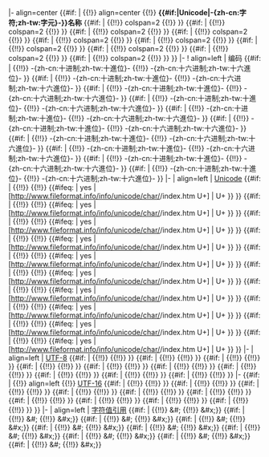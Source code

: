 |- align=center
{{#if:{{{name1|}}}{{{name2|}}}{{{name3|}}}{{{name4|}}}{{{name5|}}}{{{name6|}}}{{{name7|}}}{{{name8|}}}{{{name9|}}}{{{name10|}}} | {{!}} align=center {{!}} '''{{#if:{{{1|}}}{{{2|}}}{{{3|}}}{{{4|}}}{{{5|}}}{{{6|}}}{{{7|}}}{{{8|}}}{{{9|}}}{{{10|}}}|Unicode|-{zh-cn:字符;zh-tw:字元}-}}名称''' <!--
-->{{#if: {{{name1|}}} | {{!!}} colspan=2 {{!}} {{smallcaps all|{{{name1}}}}} }} <!--
-->{{#if: {{{name2|}}} | {{!!}} colspan=2 {{!}} {{smallcaps all|{{{name2}}}}} }} <!--
-->{{#if: {{{name3|}}} | {{!!}} colspan=2 {{!}} {{smallcaps all|{{{name3}}}}} }} <!--
-->{{#if: {{{name4|}}} | {{!!}} colspan=2 {{!}} {{smallcaps all|{{{name4}}}}} }} <!--
-->{{#if: {{{name5|}}} | {{!!}} colspan=2 {{!}} {{smallcaps all|{{{name5}}}}} }} <!--
-->{{#if: {{{name6|}}} | {{!!}} colspan=2 {{!}} {{smallcaps all|{{{name6}}}}} }} <!--
-->{{#if: {{{name7|}}} | {{!!}} colspan=2 {{!}} {{smallcaps all|{{{name7}}}}} }} <!--
-->{{#if: {{{name8|}}} | {{!!}} colspan=2 {{!}} {{smallcaps all|{{{name8}}}}} }} <!--
-->{{#if: {{{name9|}}} | {{!!}} colspan=2 {{!}} {{smallcaps all|{{{name9}}}}} }} <!--
-->{{#if: {{{name10|}}} | {{!!}} colspan=2 {{!}} {{smallcaps all|{{{name10}}}}} }} }}<!--
Displays the character name in smallcaps
-->
|-
! align=left | 编码 <!--
-->{{#if: {{{name1|}}} | {{!!}} <span class="nowrap">-{zh-cn:十进制;zh-tw:十進位}-</span> {{!!}} <span class="nowrap">-{zh-cn:十六进制;zh-tw:十六進位}-</span> }} <!--
-->{{#if: {{{name2|}}} | {{!!}} <span class="nowrap">-{zh-cn:十进制;zh-tw:十進位}-</span> {{!!}} <span class="nowrap">-{zh-cn:十六进制;zh-tw:十六進位}-</span> }} <!--
-->{{#if: {{{name3|}}} | {{!!}} <span class="nowrap">-{zh-cn:十进制;zh-tw:十進位}-</span> {{!!}} <span class="nowrap">-{zh-cn:十六进制;zh-tw:十六進位}-</span> }} <!--
-->{{#if: {{{name4|}}} | {{!!}} <span class="nowrap">-{zh-cn:十进制;zh-tw:十進位}-</span> {{!!}} <span class="nowrap">-{zh-cn:十六进制;zh-tw:十六進位}-</span> }} <!--
-->{{#if: {{{name5|}}} | {{!!}} <span class="nowrap">-{zh-cn:十进制;zh-tw:十進位}-</span> {{!!}} <span class="nowrap">-{zh-cn:十六进制;zh-tw:十六進位}-</span> }} <!--
-->{{#if: {{{name6|}}} | {{!!}} <span class="nowrap">-{zh-cn:十进制;zh-tw:十進位}-</span> {{!!}} <span class="nowrap">-{zh-cn:十六进制;zh-tw:十六進位}-</span> }} <!--
-->{{#if: {{{name7|}}} | {{!!}} <span class="nowrap">-{zh-cn:十进制;zh-tw:十進位}-</span> {{!!}} <span class="nowrap">-{zh-cn:十六进制;zh-tw:十六進位}-</span> }} <!--
-->{{#if: {{{name8|}}} | {{!!}} <span class="nowrap">-{zh-cn:十进制;zh-tw:十進位}-</span> {{!!}} <span class="nowrap">-{zh-cn:十六进制;zh-tw:十六進位}-</span> }} <!--
-->{{#if: {{{name9|}}} | {{!!}} <span class="nowrap">-{zh-cn:十进制;zh-tw:十進位}-</span> {{!!}} <span class="nowrap">-{zh-cn:十六进制;zh-tw:十六進位}-</span> }} <!--
-->{{#if: {{{name10|}}} | {{!!}} <span class="nowrap">-{zh-cn:十进制;zh-tw:十進位}-</span> {{!!}} <span class="nowrap">-{zh-cn:十六进制;zh-tw:十六進位}-</span> }}<!--
Places decimal/hex headings for each character with a name
-->
|-
| align=left | [[Unicode]] <!--
-->{{#if: {{{name1|}}} | {{!!}} {{hex2dec|{{{1|0}}}}} {{!!}} {{#ifeq: {{{Info1|}}} | yes | [http://www.fileformat.info/info/unicode/char/{{padleft:{{{1|0}}}|4}}/index.htm U+{{padleft:{{{1|0}}}|4}}] | U+{{padleft:{{{1|0}}}|4}} }} }} <!--
-->{{#if: {{{name2|}}} | {{!!}} {{hex2dec|{{{2|0}}}}} {{!!}} {{#ifeq: {{{Info2|}}} | yes | [http://www.fileformat.info/info/unicode/char/{{padleft:{{{2|0}}}|4}}/index.htm U+{{padleft:{{{2|0}}}|4}}] | U+{{padleft:{{{2|0}}}|4}} }} }} <!--
-->{{#if: {{{name3|}}} | {{!!}} {{hex2dec|{{{3|0}}}}} {{!!}} {{#ifeq: {{{Info3|}}} | yes | [http://www.fileformat.info/info/unicode/char/{{padleft:{{{3|0}}}|4}}/index.htm U+{{padleft:{{{3|0}}}|4}}] | U+{{padleft:{{{3|0}}}|4}} }} }} <!--
-->{{#if: {{{name4|}}} | {{!!}} {{hex2dec|{{{4|0}}}}} {{!!}} {{#ifeq: {{{Info4|}}} | yes | [http://www.fileformat.info/info/unicode/char/{{padleft:{{{4|0}}}|4}}/index.htm U+{{padleft:{{{4|0}}}|4}}] | U+{{padleft:{{{4|0}}}|4}} }} }} <!--
-->{{#if: {{{name5|}}} | {{!!}} {{hex2dec|{{{5|0}}}}} {{!!}} {{#ifeq: {{{Info5|}}} | yes | [http://www.fileformat.info/info/unicode/char/{{padleft:{{{5|0}}}|4}}/index.htm U+{{padleft:{{{5|0}}}|4}}] | U+{{padleft:{{{5|0}}}|4}} }} }} <!--
-->{{#if: {{{name6|}}} | {{!!}} {{hex2dec|{{{6|0}}}}} {{!!}} {{#ifeq: {{{Info6|}}} | yes | [http://www.fileformat.info/info/unicode/char/{{padleft:{{{6|0}}}|4}}/index.htm U+{{padleft:{{{6|0}}}|4}}] | U+{{padleft:{{{6|0}}}|4}} }} }} <!--
-->{{#if: {{{name7|}}} | {{!!}} {{hex2dec|{{{7|0}}}}} {{!!}} {{#ifeq: {{{Info7|}}} | yes | [http://www.fileformat.info/info/unicode/char/{{padleft:{{{7|0}}}|4}}/index.htm U+{{padleft:{{{7|0}}}|4}}] | U+{{padleft:{{{7|0}}}|4}} }} }} <!--
-->{{#if: {{{name8|}}} | {{!!}} {{hex2dec|{{{8|0}}}}} {{!!}} {{#ifeq: {{{Info8|}}} | yes | [http://www.fileformat.info/info/unicode/char/{{padleft:{{{8|0}}}|4}}/index.htm U+{{padleft:{{{8|0}}}|4}}] | U+{{padleft:{{{8|0}}}|4}} }} }} <!--
-->{{#if: {{{name9|}}} | {{!!}} {{hex2dec|{{{9|0}}}}} {{!!}} {{#ifeq: {{{Info9|}}} | yes | [http://www.fileformat.info/info/unicode/char/{{padleft:{{{9|0}}}|4}}/index.htm U+{{padleft:{{{9|0}}}|4}}] | U+{{padleft:{{{9|0}}}|4}} }} }} <!--
-->{{#if: {{{name10|}}} | {{!!}} {{hex2dec|{{{10|0}}}}} {{!!}} {{#ifeq: {{{Info10|}}} | yes | [http://www.fileformat.info/info/unicode/char/{{padleft:{{{10|0}}}|4}}/index.htm U+{{padleft:{{{10|0}}}|4}}] | U+{{padleft:{{{10|0}}}|4}} }} }} <!--
Displays unicode code point of each character with a name. Default U+0000.
-->
|-
| align=left | [[UTF-8]] <!--
-->{{#if: {{{name1|}}} | {{!!}} {{UTF-8|{{{1}}}|base=dec}} {{!!}} {{UTF-8|{{{1}}}}} }} <!--
-->{{#if: {{{name2|}}} | {{!!}} {{UTF-8|{{{2}}}|base=dec}} {{!!}} {{UTF-8|{{{2}}}}} }} <!--
-->{{#if: {{{name3|}}} | {{!!}} {{UTF-8|{{{3}}}|base=dec}} {{!!}} {{UTF-8|{{{3}}}}} }} <!--
-->{{#if: {{{name4|}}} | {{!!}} {{UTF-8|{{{4}}}|base=dec}} {{!!}} {{UTF-8|{{{4}}}}} }} <!--
-->{{#if: {{{name5|}}} | {{!!}} {{UTF-8|{{{5}}}|base=dec}} {{!!}} {{UTF-8|{{{5}}}}} }} <!--
-->{{#if: {{{name6|}}} | {{!!}} {{UTF-8|{{{6}}}|base=dec}} {{!!}} {{UTF-8|{{{6}}}}} }} <!--
-->{{#if: {{{name7|}}} | {{!!}} {{UTF-8|{{{7}}}|base=dec}} {{!!}} {{UTF-8|{{{7}}}}} }} <!--
-->{{#if: {{{name8|}}} | {{!!}} {{UTF-8|{{{8}}}|base=dec}} {{!!}} {{UTF-8|{{{8}}}}} }} <!--
-->{{#if: {{{name9|}}} | {{!!}} {{UTF-8|{{{9}}}|base=dec}} {{!!}} {{UTF-8|{{{9}}}}} }} <!--
-->{{#if: {{{name10|}}} | {{!!}} {{UTF-8|{{{10}}}|base=dec}} {{!!}} {{UTF-8|{{{10}}}}} }}<!--
Displays unicode transformation format-8 of each character with a name
-->
|-
{{#if: {{UTF-16|{{{1|}}}|surrogatesonly=yes}}{{UTF-16|{{{2|}}}|surrogatesonly=yes}}{{UTF-16|{{{3|}}}|surrogatesonly=yes}}{{UTF-16|{{{4|}}}|surrogatesonly=yes}}{{UTF-16|{{{5|}}}|surrogatesonly=yes}}{{UTF-16|{{{6|}}}|surrogatesonly=yes}}{{UTF-16|{{{7|}}}|surrogatesonly=yes}}{{UTF-16|{{{8|}}}|surrogatesonly=yes}}{{UTF-16|{{{9|}}}|surrogatesonly=yes}}{{UTF-16|{{{10|}}}|surrogatesonly=yes}} | {{!}} align=left {{!}} [[UTF-16]]<!--
-->{{#if: {{{name1|}}} | {{!!}} {{UTF-16|{{{1}}}|base=dec}} {{!!}} {{UTF-16|{{{1}}}}} }} <!--
-->{{#if: {{{name2|}}} | {{!!}} {{UTF-16|{{{2}}}|base=dec}} {{!!}} {{UTF-16|{{{2}}}}} }} <!--
-->{{#if: {{{name3|}}} | {{!!}} {{UTF-16|{{{3}}}|base=dec}} {{!!}} {{UTF-16|{{{3}}}}} }} <!--
-->{{#if: {{{name4|}}} | {{!!}} {{UTF-16|{{{4}}}|base=dec}} {{!!}} {{UTF-16|{{{4}}}}} }} <!--
-->{{#if: {{{name5|}}} | {{!!}} {{UTF-16|{{{5}}}|base=dec}} {{!!}} {{UTF-16|{{{5}}}}} }} <!--
-->{{#if: {{{name6|}}} | {{!!}} {{UTF-16|{{{6}}}|base=dec}} {{!!}} {{UTF-16|{{{6}}}}} }} <!--
-->{{#if: {{{name7|}}} | {{!!}} {{UTF-16|{{{7}}}|base=dec}} {{!!}} {{UTF-16|{{{7}}}}} }} <!--
-->{{#if: {{{name8|}}} | {{!!}} {{UTF-16|{{{8}}}|base=dec}} {{!!}} {{UTF-16|{{{8}}}}} }} <!--
-->{{#if: {{{name9|}}} | {{!!}} {{UTF-16|{{{9}}}|base=dec}} {{!!}} {{UTF-16|{{{9}}}}} }} <!--
-->{{#if: {{{name10|}}} | {{!!}} {{UTF-16|{{{10}}}|base=dec}} {{!!}} {{UTF-16|{{{10}}}}} }}<!--
Displays UTF-16 if any characters are outside the BMP.
-->}}
|-
| align=left | [[字符值引用]] <!--
-->{{#if: {{{name1|}}} | {{!!}} &amp;#{{hex2dec|{{{1}}}}}; {{!!}} &amp;#x{{hexadecimal|{{hex2dec|{{{1}}}}}|no}};}} <!--
-->{{#if: {{{name2|}}} | {{!!}} &amp;#{{hex2dec|{{{2}}}}}; {{!!}} &amp;#x{{hexadecimal|{{hex2dec|{{{2}}}}}|no}};}} <!--
-->{{#if: {{{name3|}}} | {{!!}} &amp;#{{hex2dec|{{{3}}}}}; {{!!}} &amp;#x{{hexadecimal|{{hex2dec|{{{3}}}}}|no}};}} <!--
-->{{#if: {{{name4|}}} | {{!!}} &amp;#{{hex2dec|{{{4}}}}}; {{!!}} &amp;#x{{hexadecimal|{{hex2dec|{{{4}}}}}|no}};}} <!--
-->{{#if: {{{name5|}}} | {{!!}} &amp;#{{hex2dec|{{{5}}}}}; {{!!}} &amp;#x{{hexadecimal|{{hex2dec|{{{5}}}}}|no}};}} <!--
-->{{#if: {{{name6|}}} | {{!!}} &amp;#{{hex2dec|{{{6}}}}}; {{!!}} &amp;#x{{hexadecimal|{{hex2dec|{{{6}}}}}|no}};}} <!--
-->{{#if: {{{name7|}}} | {{!!}} &amp;#{{hex2dec|{{{7}}}}}; {{!!}} &amp;#x{{hexadecimal|{{hex2dec|{{{7}}}}}|no}};}} <!--
-->{{#if: {{{name8|}}} | {{!!}} &amp;#{{hex2dec|{{{8}}}}}; {{!!}} &amp;#x{{hexadecimal|{{hex2dec|{{{8}}}}}|no}};}} <!--
-->{{#if: {{{name9|}}} | {{!!}} &amp;#{{hex2dec|{{{9}}}}}; {{!!}} &amp;#x{{hexadecimal|{{hex2dec|{{{9}}}}}|no}};}} <!--
-->{{#if: {{{name10|}}} | {{!!}} &amp;#{{hex2dec|{{{10}}}}}; {{!!}} &amp;#x{{hexadecimal|{{hex2dec|{{{10}}}}}|no}};}}<!--
Displays the &xNNNN; style numeric character reference for each character with a name
-->